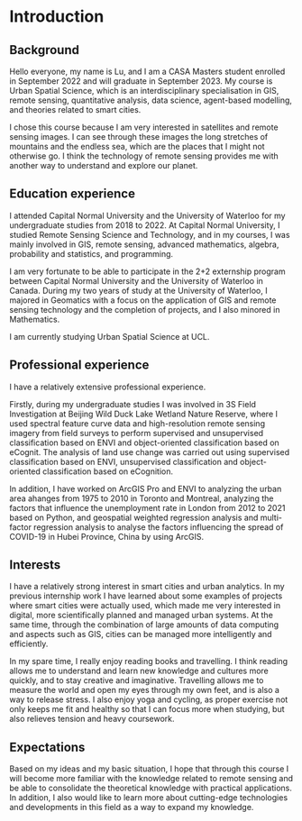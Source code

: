 # Introduction {.unnumbered}

## Background

Hello everyone, my name is Lu, and I am a CASA Masters student enrolled in September 2022 and will graduate in September 2023. My course is Urban Spatial Science, which is an interdisciplinary specialisation in GIS, remote sensing, quantitative analysis, data science, agent-based modelling, and theories related to smart cities.

I chose this course because I am very interested in satellites and remote sensing images. I can see through these images the long stretches of mountains and the endless sea, which are the places that I might not otherwise go. I think the technology of remote sensing provides me with another way to understand and explore our planet.

## Education experience

I attended Capital Normal University and the University of Waterloo for my undergraduate studies from 2018 to 2022. At Capital Normal University, I studied Remote Sensing Science and Technology, and in my courses, I was mainly involved in GIS, remote sensing, advanced mathematics, algebra, probability and statistics, and programming.

I am very fortunate to be able to participate in the 2+2 externship program between Capital Normal University and the University of Waterloo in Canada. During my two years of study at the University of Waterloo, I majored in Geomatics with a focus on the application of GIS and remote sensing technology and the completion of projects, and I also minored in Mathematics.

I am currently studying Urban Spatial Science at UCL.

## Professional experience

I have a relatively extensive professional experience.

Firstly, during my undergraduate studies I was involved in 3S Field Investigation at Beijing Wild Duck Lake Wetland Nature Reserve, where I used spectral feature curve data and high-resolution remote sensing imagery from field surveys to perform supervised and unsupervised classification based on ENVI and object-oriented classification based on eCognit. The analysis of land use change was carried out using supervised classification based on ENVI, unsupervised classification and object-oriented classification based on eCognition.

In addition, I have worked on ArcGIS Pro and ENVI to analyzing the urban area ahanges from 1975 to 2010 in Toronto and Montreal, analyzing the factors that influence the unemployment rate in London from 2012 to 2021 based on Python, and geospatial weighted regression analysis and multi-factor regression analysis to analyse the factors influencing the spread of COVID-19 in Hubei Province, China by using ArcGIS.

## Interests

I have a relatively strong interest in smart cities and urban analytics. In my previous internship work I have learned about some examples of projects where smart cities were actually used, which made me very interested in digital, more scientifically planned and managed urban systems. At the same time, through the combination of large amounts of data computing and aspects such as GIS, cities can be managed more intelligently and efficiently.

In my spare time, I really enjoy reading books and travelling. I think reading allows me to understand and learn new knowledge and cultures more quickly, and to stay creative and imaginative. Travelling allows me to measure the world and open my eyes through my own feet, and is also a way to release stress. I also enjoy yoga and cycling, as proper exercise not only keeps me fit and healthy so that I can focus more when studying, but also relieves tension and heavy coursework.

## Expectations

Based on my ideas and my basic situation, I hope that through this course I will become more familiar with the knowledge related to remote sensing and be able to consolidate the theoretical knowledge with practical applications. In addition, I also would like to learn more about cutting-edge technologies and developments in this field as a way to expand my knowledge.

